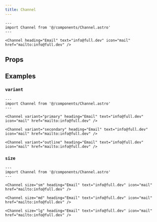 ```yaml
---
title: Channel
---
```



```astro live
---
import Channel from '@/components/Channel.astro'
---

<Channel heading="Email" text="info@full.dev" icon="mail" href="mailto:info@full.dev" />
```

## Props

<Props />

## Examples

### `variant`

```astro live
---
import Channel from '@/components/Channel.astro'
---

<Channel variant="primary" heading="Email" text="info@full.dev" icon="mail" href="mailto:info@full.dev" />

<Channel variant="secondary" heading="Email" text="info@full.dev" icon="mail" href="mailto:info@full.dev" />

<Channel variant="outline" heading="Email" text="info@full.dev" icon="mail" href="mailto:info@full.dev" />
```

### `size`

```astro live
---
import Channel from '@/components/Channel.astro'
---

<Channel size="sm" heading="Email" text="info@full.dev" icon="mail" href="mailto:info@full.dev" />

<Channel size="md" heading="Email" text="info@full.dev" icon="mail" href="mailto:info@full.dev" />

<Channel size="lg" heading="Email" text="info@full.dev" icon="mail" href="mailto:info@full.dev" />
```
